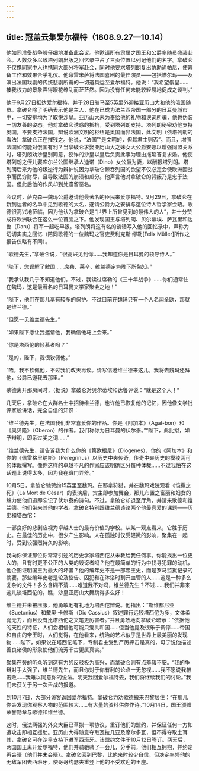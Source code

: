 ```yaml
---
---
---
```

title: 冠盖云集爱尔福特（1808.9.27—10.14）
---




他如同准备战争般仔细地准备此会议。他邀请所有隶属之国王和公爵率随员盛装赴会。人数众多以致塔列朗出版之回忆录中占了三页位置以列记他们的名字。拿破仑不仅携同家中人也携同大部分将军赴会，同时他要求塔列朗复出协助尚帕尼，使筹备工作和效果合乎礼仪。他命雷米萨将法国喜剧的最佳演员——包括塔尔玛——及演出法国戏剧的传统悲剧所需的一切道具运至爱尔福特。他说：“我希望俄皇……被我权力的景象弄得眼花缭乱而茫茫然。因为没有任何未能较轻易地促成之谈判。”

他于9月27日抵达爱尔福特，并于28日骑马至5英里外迎接亚历山大和他的俄国随员。拿破仑除了明确表示他是主人，他在已成为法兰西帝国一部分的日耳曼城市中，一切安排均为了取悦沙皇。亚历山大未为奉给他的礼物和谀词所骗，他也伪装一切友善的姿态。他对拿破仑诱惑的抵抗，受到塔列朗支持。塔列朗秘密劝他支持奥国，不要支持法国，辩说欧洲文明的枢纽是奥国而非法国，此文明（依塔列朗的看法）拿破仑正在摧残之。他说，“法国”“是文明的，但其君主则否”。而且，增强法国如何能对俄国有利？当拿破仑求娶亚历山大之妹女大公爵安娜以增强同盟关系时，塔列朗劝沙皇别同意，狡诈的沙皇以皇后负责此事为理由拖延答复求婚。他使塔列朗之侄儿娶库尔兰公国继承人迪诺（Dino）女公爵为妻，以酬报塔列朗。塔列朗后来为他的叛逆行为辩护说因为拿破仑鲸吞列国的欲望不仅必定会使欧洲因战争而民穷财尽，且导致法国的崩溃和瓜分。他声言他对拿破仑的背叛乃是忠于法国。但此后他的作风却到处遗留恶名。

会议时，萨克森—魏玛公爵邀请他最著名的臣民来爱尔福特。9月29日，拿破仑在新到达者的名单中见到歌德的大名，遂请公爵为之安排与这位诗人哲学家会晤。歌德很高兴地莅临，因为他认为拿破仑是“世界上所曾见到的最伟大的人”，并十分赞成将欧洲联合在这么一位首脑之下。他发现国王与塔列朗、贝尔蒂埃、萨瓦里和达鲁（Daru）将军一起吃早饭。塔列朗将这有名的谈话写入他的回忆录中，声称为切切实实之回忆（陪同歌德的一位魏玛之官吏费利克斯·缪勒[Felix Müller]所作之报告仅略有不同）。

“歌德先生，”拿破仑说，“很高兴见到你……我知道你是日耳曼的领导诗人。”

“陛下，您误解了敝国……席勒、莱辛、维兰德定为陛下所熟知。”

“我承认我几乎不知道他们。不过，我读过席勒的《三十年战争》……你们通常住在魏玛，这是最著名的日耳曼文学家聚会之地！”

“陛下，他们在那儿享有较多的保护。不过目前在魏玛只有一个人名闻全欧，那就是维兰德。”

“但愿一见维兰德先生。”

“如果陛下愿让我邀请他，我确信他马上会来。”

“你是塔西佗的倾慕者吗？”

“是的，陛下，我很钦佩他。”

“唔，我不钦佩他，不过我们改天再谈。请写信邀维兰德来这儿。我将去魏玛还拜他，公爵已邀我去那里。”



歌德离开那房间时，（据说）拿破仑对贝尔蒂埃和达鲁评说：“就是这个人！”

几天后，拿破仑在大群名士中招待维兰德，也许他已恢复他的记忆，因他像文学批评家般讲话，完全自信的知识：

“维兰德先生，在法国我们非常喜爱你的作品。你是《阿加本》（Agat-bon）和《奥贝隆》（Oberon）的作者。我们称你为日耳曼的伏尔泰。”“陛下，此比拟，如予辩明，即系过奖之词……”

“维兰德先生，请告诉我为什么你的《第欧根尼》（Diogenes）、你的《阿加本》和你的《佩雷格里纳斯》（Peregrinus）以历史中夹传奇，传奇中夹历史的模棱两可的体裁撰写。像你这样的卓越不凡的作家应该明确区分每种体裁……不过我怕在这话题上说得太多，因为我在班门弄斧。”



10月5日，拿破仑驰骋约15英里至魏玛。在耶拿狩猎，并在魏玛戏院观看《恺撒之死》（La Mort de César）的表演后，宾主即参加舞会，那儿布置之富丽和妇女的魅力使他们迅即忘记了伏尔泰的诗句。不过，拿破仑却退至厅角，并请来歌德和维兰德。他们带来其他的学者。拿破仑特别跟维兰德谈论两个他最喜爱的课题——历史和塔西佗：

一部良好的悲剧应视为卓越人士的最有价值的学校。从某一观点看来，它胜于历史。在最佳的历史中，很少产生影响。人在孤独时仅受轻微的影响，聚集在一起时，受到较强烈持久的影响。

我向你保证那位你常常引述的历史学家塔西佗从未教给我任何事。你能找出一位更大的，且有时更不公正的人类的毁谤者吗？他在最简单的行为中找寻犯罪的动机，他企图证明国王为最大的坏蛋？他的编年史不是一部帝王史，而是罗马监狱记录的摘要。那些编年史老是论及控告、囚犯和在沐浴时割开血管的人……这是一种多么复杂的文件！多么含糊不清……难道我不对吗，维兰德先生？不过……我们并非来这儿谈塔西佗的。瞧，沙皇亚历山大舞跳得多么好！



维兰德并未被压服，他勇敢地有礼地为塔西佗辩说。他指出：“斯维都尼亚（Suetonius）和戴奥·卡修斯（Dio Cassius）叙述罪行远较塔西佗为多，文体柔弱无力，而且没有比塔西佗之文笔更厉害者。”并且勇敢地向拿破仑暗示：“依据他的天性的特征，人们会相信他可能只爱共和国……但当他提及很乐于调停……帝国和自由的帝王时，人们觉得，在他看来，统治的艺术似乎是世界上最美丽的发现物……陛下，如果说在塔西佗笔下，专制君主受到严厉抨击是真的，毋宁说他描述善良诸侯的形象使他们流芳千古更属真实。”

聚集在旁的听众听到这有力的反驳极为高兴，而拿破仑则有点羞赧不安。“我的争辩对手太强了，维兰德先生，而且你对于你有利的论点一无忽视……我不愿说我被击败……我难以同意你的说法。明天我回爱尔福特去，我们将继续我们的讨论。”我们未获关于另一次舌战的报道。

到10月7日，大部分访客返回爱尔福特。拿破仑力劝歌德搬来巴黎居住：“在那儿你会发现你观察人物的范围较大……有大量的资料供你作诗。”10月14日，国王颁赠荣誉勋章与歌德和维兰德。

这时，俄法两强的外交大臣已草拟一项协议，重订他们的盟约，并保证任何一方如遭攻击即相互援助。亚历山大得随意夺取瓦拉几亚及摩尔多瓦，但不得夺取土耳其，拿破仑可在沙皇支持下进军西班牙。该盟约文件于10月12日签订。两天后，两国国王离开爱尔福特，他们并骑驰骋了一会儿，分手前，他们相互拥抱，并约定再会晤（他们并未会晤）。拿破仑回到巴黎，比他来时较少自信，但决定率领他的无敌军团去西班牙，使哥哥约瑟夫重登上他的不受欢迎的王座。